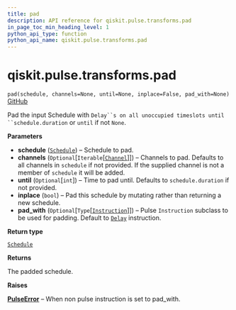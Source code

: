 ```yaml
---
title: pad
description: API reference for qiskit.pulse.transforms.pad
in_page_toc_min_heading_level: 1
python_api_type: function
python_api_name: qiskit.pulse.transforms.pad
---
```


# qiskit.pulse.transforms.pad

<span id="qiskit.pulse.transforms.pad" />

`pad(schedule, channels=None, until=None, inplace=False, pad_with=None)` [GitHub](https://github.com/qiskit/qiskit/tree/stable/0.23/qiskit/pulse/transforms/canonicalization.py "view source code")

Pad the input Schedule with `Delay``s on all unoccupied timeslots until ``schedule.duration` or `until` if not `None`.

**Parameters**

*   **schedule** ([`Schedule`](qiskit.pulse.Schedule "qiskit.pulse.schedule.Schedule")) – Schedule to pad.
*   **channels** (`Optional`\[`Iterable`\[[`Channel`](pulse#qiskit.pulse.channels.Channel "qiskit.pulse.channels.Channel")]]) – Channels to pad. Defaults to all channels in `schedule` if not provided. If the supplied channel is not a member of `schedule` it will be added.
*   **until** (`Optional`\[`int`]) – Time to pad until. Defaults to `schedule.duration` if not provided.
*   **inplace** (`bool`) – Pad this schedule by mutating rather than returning a new schedule.
*   **pad\_with** (`Optional`\[`Type`\[[`Instruction`](pulse#qiskit.pulse.instructions.Instruction "qiskit.pulse.instructions.instruction.Instruction")]]) – Pulse `Instruction` subclass to be used for padding. Default to [`Delay`](qiskit.pulse.instructions.Delay "qiskit.pulse.instructions.Delay") instruction.

**Return type**

[`Schedule`](qiskit.pulse.Schedule "qiskit.pulse.schedule.Schedule")

**Returns**

The padded schedule.

**Raises**

[**PulseError**](pulse#qiskit.pulse.PulseError "qiskit.pulse.PulseError") – When non pulse instruction is set to pad\_with.

